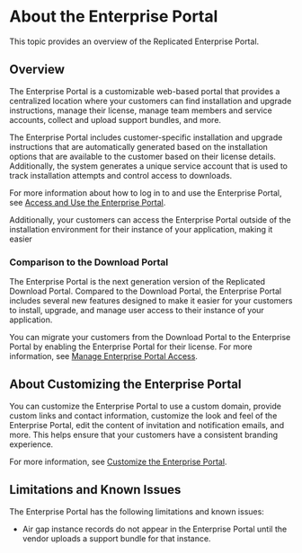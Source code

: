 # About the Enterprise Portal

This topic provides an overview of the Replicated Enterprise Portal.

## Overview

The Enterprise Portal is a customizable web-based portal that provides a centralized location where your customers can find installation and upgrade instructions, manage their license, manage team members and service accounts, collect and upload support bundles, and more.

The Enterprise Portal includes customer-specific installation and upgrade instructions that are automatically generated based on the installation options that are available to the customer based on their license details. Additionally, the system generates a unique service account that is used to track installation attempts and control access to downloads.

For more information about how to log in to and use the Enterprise Portal, see [Access and Use the Enterprise Portal](enterprise-portal-use).

Additionally, your customers can access the Enterprise Portal outside of the installation environment for their instance of your application, making it easier

### Comparison to the Download Portal

The Enterprise Portal is the next generation version of the Replicated Download Portal. Compared to the Download Portal, the Enterprise Portal includes several new features designed to make it easier for your customers to install, upgrade, and manage user access to their instance of your application.

You can migrate your customers from the Download Portal to the Enterprise Portal by enabling the Enterprise Portal for their license. For more information, see [Manage Enterprise Portal Access](enterprise-portal-invite).

## About Customizing the Enterprise Portal

You can customize the Enterprise Portal to use a custom domain, provide custom links and contact information, customize the look and feel of the Enterprise Portal, edit the content of invitation and notification emails, and more. This helps ensure that your customers have a consistent branding experience.

For more information, see [Customize the Enterprise Portal](enterprise-portal-configure).

## Limitations and Known Issues

The Enterprise Portal has the following limitations and known issues:

* Air gap instance records do not appear in the Enterprise Portal until the vendor uploads a support bundle for that instance.